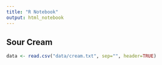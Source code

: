```yaml
---
title: "R Notebook"
output: html_notebook
---
```


## Sour Cream

```r
data <- read.csv("data/cream.txt", sep="", header=TRUE)
```
